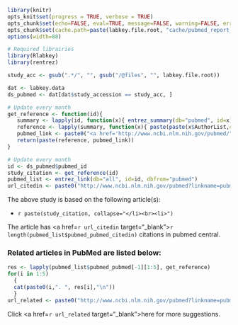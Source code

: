 ```r
library(knitr)
opts_knit$set(progress = TRUE, verbose = TRUE)
opts_chunk$set(echo=FALSE, eval=TRUE, message=FALSE, warning=FALSE, error=TRUE, dev="png", fig.width=6, fig.height=4, dpi=100, autodep=FALSE)
opts_chunk$set(cache.path=paste(labkey.file.root, "cache/pubmed_report_cache/", sep="/"), cache=TRUE)
options(width=80)
```
```r
# Required librairies
library(Rlabkey)
library(rentrez)
```

```r
study_acc <- gsub(".*/", "", gsub("/@files", "", labkey.file.root))

dat <- labkey.data
ds_pubmed <- dat[dat$study_accession == study_acc, ]
```

```r
# Update every month
get_reference <- function(id){
   summary <- lapply(id, function(x){ entrez_summary(db="pubmed", id=x) })
   reference <- lapply(summary, function(x){ paste(paste(x$AuthorList,collapse=", "), ". ", x$Title, " *", x$Source, "* ", x$Volume, "(", x$Issue, "), ", x$PubDate, ".", sep="")})
   pubmed_link <- paste0("<a href='http://www.ncbi.nlm.nih.gov/pubmed/", id,"' target='_blank'>", "PMID:", id,"</a>")
   return(paste(reference, pubmed_link))
}

# Update every month
id <- ds_pubmed$pubmed_id
study_citation <- get_reference(id)
pubmed_list <- entrez_link(db="all", id=id, dbfrom="pubmed")
url_citedin <- paste0("http://www.ncbi.nlm.nih.gov/pubmed?linkname=pubmed_pubmed_citedin&from_uid=", ds_pubmed$pubmed_id)
```
The above study is based on the following article(s):


<ul><li>
`r paste(study_citation, collapse="</li><br><li>")`
</li></ul>

The article has <a href=`r url_citedin` target="_blank">`r length(pubmed_list$pubmed_pubmed_citedin)` citations</a> in pubmed central. 

### Related articles in PubMed are listed below:

```r
res <- lapply(pubmed_list$pubmed_pubmed[-1][1:5], get_reference)
for(i in 1:5)
  {
  cat(paste0(i,". ", res[i],"\n"))
  }
url_related <- paste0("http://www.ncbi.nlm.nih.gov/pubmed?linkname=pubmed_pubmed&from_uid=", ds_pubmed$pubmed_id)
```
Click <a href=`r url_related` target="_blank">here</a> for more suggestions.
